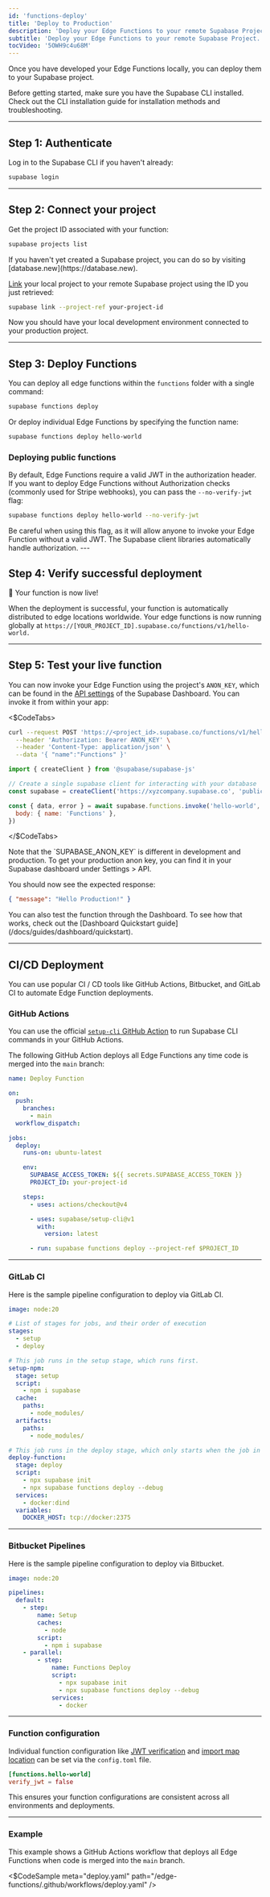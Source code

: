 ```yaml
---
id: 'functions-deploy'
title: 'Deploy to Production'
description: 'Deploy your Edge Functions to your remote Supabase Project.'
subtitle: 'Deploy your Edge Functions to your remote Supabase Project.'
tocVideo: '5OWH9c4u68M'
---
```


Once you have developed your Edge Functions locally, you can deploy them to your Supabase project.

<Admonition type="note">
  Before getting started, make sure you have the Supabase CLI installed. Check out the CLI
  installation guide for installation methods and troubleshooting.
</Admonition>

---

## Step 1: Authenticate

Log in to the Supabase CLI if you haven't already:

```bash
supabase login
```

---

## Step 2: Connect your project

Get the project ID associated with your function:

```bash
supabase projects list
```

<Admonition type="tip" label="Need a new project?">
  If you haven't yet created a Supabase project, you can do so by visiting
  [database.new](https://database.new).
</Admonition>

[Link](/docs/reference/cli/usage#supabase-link) your local project to your remote Supabase project using the ID you just retrieved:

```bash
supabase link --project-ref your-project-id
```

Now you should have your local development environment connected to your production project.

---

## Step 3: Deploy Functions

You can deploy all edge functions within the `functions` folder with a single command:

```bash
supabase functions deploy
```

Or deploy individual Edge Functions by specifying the function name:

```bash
supabase functions deploy hello-world
```

### Deploying public functions

By default, Edge Functions require a valid JWT in the authorization header. If you want to deploy Edge Functions without Authorization checks (commonly used for Stripe webhooks), you can pass the `--no-verify-jwt` flag:

```bash
supabase functions deploy hello-world --no-verify-jwt
```

<Admonition type="caution">
  Be careful when using this flag, as it will allow anyone to invoke your Edge Function without a
  valid JWT. The Supabase client libraries automatically handle authorization.
</Admonition>
---

## Step 4: Verify successful deployment

🎉 Your function is now live!

When the deployment is successful, your function is automatically distributed to edge locations worldwide. Your edge functions is now running globally at `https://[YOUR_PROJECT_ID].supabase.co/functions/v1/hello-world.`

---

## Step 5: Test your live function

You can now invoke your Edge Function using the project's `ANON_KEY`, which can be found in the [API settings](https://supabase.com/dashboard/project/_/settings/api) of the Supabase Dashboard. You can invoke it from within your app:

<$CodeTabs>

```bash name=cURL
curl --request POST 'https://<project_id>.supabase.co/functions/v1/hello-world' \
  --header 'Authorization: Bearer ANON_KEY' \
  --header 'Content-Type: application/json' \
  --data '{ "name":"Functions" }'
```

```js name=JavaScript
import { createClient } from '@supabase/supabase-js'

// Create a single supabase client for interacting with your database
const supabase = createClient('https://xyzcompany.supabase.co', 'public-anon-key')

const { data, error } = await supabase.functions.invoke('hello-world', {
  body: { name: 'Functions' },
})
```

</$CodeTabs>

<Admonition type="note">
  Note that the `SUPABASE_ANON_KEY` is different in development and production. To get your
  production anon key, you can find it in your Supabase dashboard under Settings > API.
</Admonition>

You should now see the expected response:

```json
{ "message": "Hello Production!" }
```

<Admonition type="note">
  You can also test the function through the Dashboard. To see how that works, check out the
  [Dashboard Quickstart guide](/docs/guides/dashboard/quickstart).
</Admonition>

---

## CI/CD Deployment

You can use popular CI / CD tools like GitHub Actions, Bitbucket, and GitLab CI to automate Edge Function deployments.

### GitHub Actions

You can use the official [`setup-cli` GitHub Action](https://github.com/marketplace/actions/supabase-cli-action) to run Supabase CLI commands in your GitHub Actions.

The following GitHub Action deploys all Edge Functions any time code is merged into the `main` branch:

```yaml
name: Deploy Function

on:
  push:
    branches:
      - main
  workflow_dispatch:

jobs:
  deploy:
    runs-on: ubuntu-latest

    env:
      SUPABASE_ACCESS_TOKEN: ${{ secrets.SUPABASE_ACCESS_TOKEN }}
      PROJECT_ID: your-project-id

    steps:
      - uses: actions/checkout@v4

      - uses: supabase/setup-cli@v1
        with:
          version: latest

      - run: supabase functions deploy --project-ref $PROJECT_ID
```

---

### GitLab CI

Here is the sample pipeline configuration to deploy via GitLab CI.

```yaml
image: node:20

# List of stages for jobs, and their order of execution
stages:
  - setup
  - deploy

# This job runs in the setup stage, which runs first.
setup-npm:
  stage: setup
  script:
    - npm i supabase
  cache:
    paths:
      - node_modules/
  artifacts:
    paths:
      - node_modules/

# This job runs in the deploy stage, which only starts when the job in the build stage completes successfully.
deploy-function:
  stage: deploy
  script:
    - npx supabase init
    - npx supabase functions deploy --debug
  services:
    - docker:dind
  variables:
    DOCKER_HOST: tcp://docker:2375
```

---

### Bitbucket Pipelines

Here is the sample pipeline configuration to deploy via Bitbucket.

```yaml
image: node:20

pipelines:
  default:
    - step:
        name: Setup
        caches:
          - node
        script:
          - npm i supabase
    - parallel:
        - step:
            name: Functions Deploy
            script:
              - npx supabase init
              - npx supabase functions deploy --debug
            services:
              - docker
```

---

### Function configuration

Individual function configuration like [JWT verification](/docs/guides/cli/config#functions.function_name.verify_jwt) and [import map location](/docs/guides/cli/config#functions.function_name.import_map) can be set via the `config.toml` file.

```toml
[functions.hello-world]
verify_jwt = false
```

This ensures your function configurations are consistent across all environments and deployments.

---

### Example

This example shows a GitHub Actions workflow that deploys all Edge Functions when code is merged into the `main` branch.

<$CodeSample
meta="deploy.yaml"
path="/edge-functions/.github/workflows/deploy.yaml"
/>
